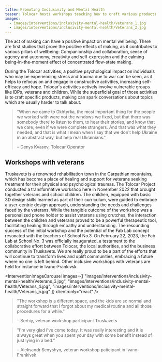 ```yaml
---
title: Promoting Inclusivity and Mental Health
teaser: Tolocar hosts workshops teaching how to craft various products which directly address humanitarian needs, like heating mats, emergency replacement windows and battery-powered flashlights. Through those workshops, Tolocar not only provides the products themselves to the communities but teaches them how to manufacture further items after the workshops from cheap and available materials.
images:
  - images/interventions/inclusivity-mental-health/Veterans_1.jpg
  - images/interventions/inclusivity-mental-health/Veterans_2.jpg
---
```


The act of making can have a positive impact on mental wellbeing. There are first studies that prove the positive effects of making, as it contributes to various pillars of wellbeing: Companionship and collaboration, sense of agency and autonomy, creativity and self-expression and the calming being-in-the-moment effect of concentrated flow-state making. 

During the Tolocar activities, a positive psychological impact on individuals who may be experiencing stress and trauma due to war can be seen, as it helps to refocus on and engage in constructive activities, increasing self-efficacy and hope. Tolocar's activities actively involve vulnerable groups like IDPs, veterans and children. While the superficial goal of those activities is to craft specific products, making can spark conversations about topics which are usually harder to talk about. 

> "When we came to Okhtyrka, the most important thing for the people we worked with were not the windows we fixed, but that there was somebody there to listen to them, to hear their stories, and know that we care, even if we were complete strangers. And that was what they needed, and that is what I mean when I say that we don't help Ukraine in an abstract way, but help real Ukrainians."
> 
> – Denys Kvasov, Tolocar Operator

## Workshops with veterans
Truskavets is a renowned rehabilitation town in the Carpathian mountains, which has become a place of healing and support for veterans seeking treatment for their physical and psychological traumas. The Tolocar Project conducted a transformative workshop here in November 2022 that brought together veterans and school children. The children, equipped with basic 3D design skills learned as part of their curriculum, were guided to embrace a user-centric design approach, understanding the needs and challenges faced by the veterans. While the tangible outcome of the workshop was a personalized phone holder to assist veterans using crutches, the interaction between the children and veterans proved to be a powerful therapeutic tool, facilitating healing through empathy and understanding. The resounding success of the initial workshop and the potential of the Fab Lab concept resonated with the teachers of School No.3. On February 22, 2023, the Fab Lab at School No. 3 was officially inaugurated, a testament to the collaborative effort between Tolocar, the local authorities, and the business community in Truskavets. We are really proud to be a part of the efforts that will continue to transform lives and uplift communities, embracing a future where no one is left behind. Other inclusive workshops with veterans are held for instance in Ivano-Frankivsk. 

<InterventionImageCarousel
  images={[
    "images/interventions/inclusivity-mental-health/Veterans_3.jpg",
    "images/interventions/inclusivity-mental-health/Veterans_4.jpg",
    "images/interventions/inclusivity-mental-health/Veterans_5.jpg"
  ]}
  client:only="react"
/>

> "The workshop is a different space, and the kids are so normal and straight forward that I forgot about my medical routine and all those procedures for a while."
> 
> – Serhiy, veteran workshop participant Truskavets

> "I'm very glad i've come today. It was really interesting and it is always great when you spent your day with some benefit instead of just lying in a bed."
> 
> – Aleksandr Senyshyn, veteran workshop paticipant in Ivano-Frankivsk

